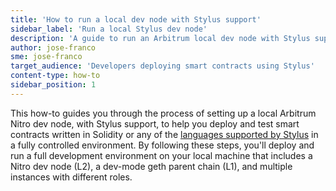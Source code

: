 ```yaml
---
title: 'How to run a local dev node with Stylus support'
sidebar_label: 'Run a local Stylus dev node'
description: 'A guide to run an Arbitrum local dev node with Stylus support on your local machine'
author: jose-franco
sme: jose-franco
target_audience: 'Developers deploying smart contracts using Stylus'
content-type: how-to
sidebar_position: 1
---
```



<PublicPreviewBannerPartial />

This how-to guides you through the process of setting up a local Arbitrum Nitro dev node, with Stylus support, to help you deploy and test smart contracts written in Solidity or any of the [languages supported by Stylus](/stylus/stylus-gentle-introduction.md#in-a-nutshell) in a fully controlled environment. By following these steps, you'll deploy and run a full development environment on your local machine that includes a Nitro dev node (L2), a dev-mode geth parent chain (L1), and multiple instances with different roles.


<LocalDevNodeSetupInstructions branch="stylus" />
